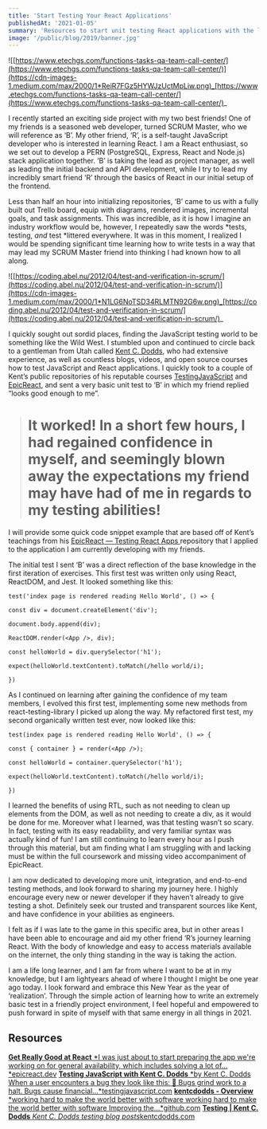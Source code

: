 ```yaml
---
title: 'Start Testing Your React Applications'
publishedAt: '2021-01-05'
summary: 'Resources to start unit testing React applications with the latest tools such as Jest and react-testing-library'
image: '/public/blog/2019/banner.jpg'
---
```


![[https://www.etechgs.com/functions-tasks-qa-team-call-center/](https://www.etechgs.com/functions-tasks-qa-team-call-center/)](https://cdn-images-1.medium.com/max/2000/1*ReiR7FGz5HYWJzUctMpLiw.png)_[https://www.etechgs.com/functions-tasks-qa-team-call-center/](https://www.etechgs.com/functions-tasks-qa-team-call-center/)_

I recently started an exciting side project with my two best friends! One of my friends is a seasoned web developer, turned SCRUM Master, who we will reference as ‘B’. My other friend, ‘R’, is a self-taught JavaScript developer who is interested in learning React. I am a React enthusiast, so we set out to develop a PERN (PostgreSQL, Express, React and Node.js) stack application together. ‘B’ is taking the lead as project manager, as well as leading the initial backend and API development, while I try to lead my incredibly smart friend ‘R’ through the basics of React in our initial setup of the frontend.

Less than half an hour into initializing repositories, ‘B’ came to us with a fully built out Trello board, equip with diagrams, rendered images, incremental goals, and task assignments. This was incredible, as it is how I imagine an industry workflow would be, however, I repeatedly saw the words *tests, testing, *and* test *littered everywhere. It was in this moment, I realized I would be spending significant time learning how to write tests in a way that may lead my SCRUM Master friend into thinking I had known how to all along.

![[https://coding.abel.nu/2012/04/test-and-verification-in-scrum/](https://coding.abel.nu/2012/04/test-and-verification-in-scrum/)](https://cdn-images-1.medium.com/max/2000/1*N1LG6NoTSD34RLMTN92G6w.png)_[https://coding.abel.nu/2012/04/test-and-verification-in-scrum/](https://coding.abel.nu/2012/04/test-and-verification-in-scrum/)_

I quickly sought out sordid places, finding the JavaScript testing world to be something like the Wild West. I stumbled upon and continued to circle back to a gentleman from Utah called [Kent C. Dodds](https://github.com/kentcdodds), who had extensive experience, as well as countless blogs, videos, and open source courses how to test JavaScript and React applications. I quickly took to a couple of Kent’s public repositories of his reputable courses [TestingJavaScript](https://github.com/kentcdodds/react-testing-library-course) and [EpicReact](https://github.com/kentcdodds/testing-react-apps), and sent a very basic unit test to ‘B’ in which my friend replied “looks good enough to me”.

> # It worked! In a short few hours, I had regained confidence in myself, and seemingly blown away the expectations my friend may have had of me in regards to my testing abilities!

I will provide some quick code snippet example that are based off of Kent’s teachings from his [EpicReact — Testing React Apps ](https://github.com/kentcdodds/testing-react-apps)repository that I applied to the application I am currently developing with my friends.

The initial test I sent ‘B’ was a direct reflection of the base knowledge in the first iteration of exercises. This first test was written only using React, ReactDOM, and Jest. It looked something like this:




    test('index page is rendered reading Hello World', () => {

    const div = document.createElement('div');

    document.body.append(div);

    ReactDOM.render(<App />, div);

    const helloWorld = div.querySelector('h1');

    expect(helloWorld.textContent).toMatch(/hello world/i);

    })

As I continued on learning after gaining the confidence of my team members, I evolved this first test, implementing some new methods from react-testing-library I picked up along the way. My refactored first test, my second organically written test ever, now looked like this:





    test(index page is rendered reading Hello World', () => {

    const { container } = render(<App />);

    const helloWorld = container.querySelector('h1');

    expect(helloWorld.textContent).toMatch(/hello world/i);

    })

I learned the benefits of using RTL, such as not needing to clean up elements from the DOM, as well as not needing to create a div, as it would be done for me. Moreover what I learned, was that testing wasn’t so scary. In fact, testing with its easy readability, and very familiar syntax was actually kind of fun! I am still continuing to learn every hour as I push through this material, but am finding what I am struggling with and lacking must be within the full coursework and missing video accompaniment of EpicReact.

I am now dedicated to developing more unit, integration, and end-to-end testing methods, and look forward to sharing my journey here. I highly encourage every new or newer developer if they haven’t already to give testing a shot. Definitely seek our trusted and transparent sources like Kent, and have confidence in your abilities as engineers.

I felt as if I was late to the game in this specific area, but in other areas I have been able to encourage and aid my other friend ‘R’s journey learning React. With the body of knowledge and easy to access materials available on the internet, the only thing standing in the way is taking the action.

I am a life long learner, and I am far from where I want to be at in my knowledge, but I am lightyears ahead of where I thought I might be one year ago today. I look forward and embrace this New Year as the year of ‘realization’. Through the simple action of learning how to write an extremely basic test in a friendly project environment, I feel hopeful and empowered to push forward in spite of myself with that same energy in all things in 2021.

## Resources

[**Get Really Good at React**
*I was just about to start preparing the app we're working on for general availability, which includes solving a lot of…*epicreact.dev](https://epicreact.dev/)
[**Testing JavaScript with Kent C. Dodds**
*by Kent C. Dodds When a user encounters a bug they look like this: 🤬 Bugs grind work to a halt. Bugs cause financial…*testingjavascript.com](https://testingjavascript.com/)
[**kentcdodds - Overview**
*working hard to make the world better with software working hard to make the world better with software Improving the…*github.com](https://github.com/kentcdodds)
[**Testing | Kent C. Dodds**
*Kent C. Dodds testing blog posts*kentcdodds.com](https://kentcdodds.com/blog/?q=testing)
